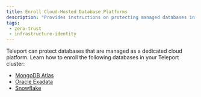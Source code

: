 ```yaml
---
title: Enroll Cloud-Hosted Database Platforms
description: "Provides instructions on protecting managed databases in your infrastructure with Teleport."
tags:
 - zero-trust
 - infrastructure-identity
---
```


Teleport can protect databases that are managed as a dedicated cloud platform.
Learn how to enroll the following databases in your Teleport cluster:

- [MongoDB Atlas](mongodb-atlas.mdx)
- [Oracle Exadata](oracle-exadata.mdx)
- [Snowflake](snowflake.mdx)
